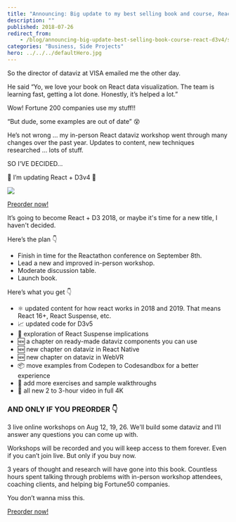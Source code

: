 ```yaml
---
title: "Announcing: Big update to my best selling book and course, React + D3v4"
description: ""
published: 2018-07-26
redirect_from:
    - /blog/announcing-big-update-best-selling-book-course-react-d3v4/swizec/8527
categories: "Business, Side Projects"
hero: ../../../defaultHero.jpg
---
```


So the director of dataviz at VISA emailed me the other day.

He said “Yo, we love your book on React data visualization. The team is learning fast, getting a lot done. Honestly, it’s helped a lot.”

Wow! Fortune 200 companies use my stuff!!

“But dude, some examples are out of date” 😵

He’s not wrong ... my in-person React dataviz workshop went through many changes over the past year. Updates to content, new techniques researched ... lots of stuff.

SO I'VE DECIDED…

🎉 I’m updating React + D3v4 🎉

![](https://swizec.com/wp-content/uploads/2018/07/DiraLuPWAAERMng-768x1024.jpg)

[Preorder now!](https://gumroad.com/l/pMtnZ)

It’s going to become React + D3 2018, or maybe it's time for a new title, I haven't decided.

Here’s the plan 👇

-   Finish in time for the Reactathon conference on September 8th.
-   Lead a new and improved in-person workshop.
-   Moderate discussion table.
-   Launch book.

Here’s what you get 👇

-   ⚛️ updated content for how react works in 2018 and 2019. That means React 16+, React Suspense, etc.
-   📈 updated code for D3v5
-   🚟 exploration of React Suspense implications
-   🆕 a chapter on ready-made dataviz components you can use
-   🆕 new chapter on dataviz in React Native
-   🆕 new chapter on dataviz in WebVR
-   📦 move examples from Codepen to Codesandbox for a better experience
-   🏃 add more exercises and sample walkthroughs
-   🎥 all new 2 to 3-hour video in full 4K

### AND ONLY IF YOU PREORDER 👇

3 live online workshops on Aug 12, 19, 26. We'll build some dataviz and I’ll answer any questions you can come up with.

Workshops will be recorded and you will keep access to them forever. Even if you can’t join live. But only if you buy now.

3 years of thought and research will have gone into this book. Countless hours spent talking through problems with in-person workshop attendees, coaching clients, and helping big Fortune50 companies.

You don’t wanna miss this.

[Preorder now!](https://gumroad.com/l/pMtnZ)
